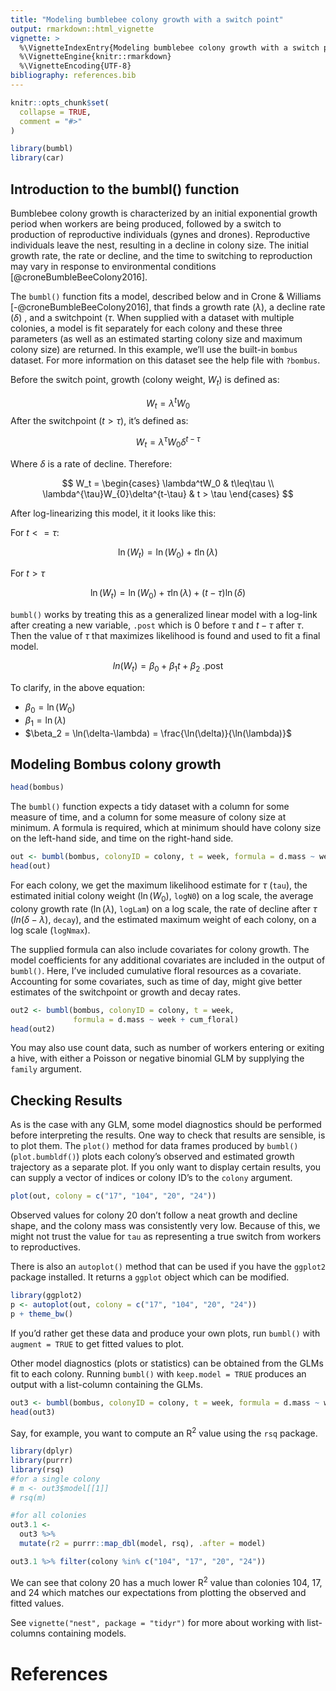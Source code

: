 ```yaml
---
title: "Modeling bumblebee colony growth with a switch point"
output: rmarkdown::html_vignette
vignette: >
  %\VignetteIndexEntry{Modeling bumblebee colony growth with a switch point}
  %\VignetteEngine{knitr::rmarkdown}
  %\VignetteEncoding{UTF-8}
bibliography: references.bib
---
```


```r
knitr::opts_chunk$set(
  collapse = TRUE,
  comment = "#>"
)
```

```r
library(bumbl)
library(car)
```

## Introduction to the bumbl() function

Bumblebee colony growth is characterized by an initial exponential growth period when workers are being produced, followed by a switch to production of reproductive individuals (gynes and drones).
Reproductive individuals leave the nest, resulting in a decline in colony size.
The initial growth rate, the rate or decline, and the time to switching to reproduction may vary in response to environmental conditions [@croneBumbleBeeColony2016].

The `bumbl()` function fits a model, described below and in Crone & Williams [-@croneBumbleBeeColony2016], that finds a growth rate ($\lambda$), a decline rate ($\delta$) , and a switchpoint ($\tau$. When supplied with a dataset with multiple colonies, a model is fit separately for each colony and these three parameters (as well as an estimated starting colony size and maximum colony size) are returned.
In this example, we'll use the built-in `bombus` dataset.
For more information on this dataset see the help file with `?bombus`.

Before the switch point, growth (colony weight, $W_t$) is defined as:

$$
W_t = \lambda^tW_0
$$ After the switchpoint ($t > \tau$), it's defined as:

$$
W_t = \lambda^{\tau}W_{0}\delta^{t-\tau}
$$

Where $\delta$ is a rate of decline.
Therefore:

$$
W_t = 
  \begin{cases}
  \lambda^tW_0 & t\leq\tau \\
  \lambda^{\tau}W_{0}\delta^{t-\tau} & t > \tau
  \end{cases}
$$

After log-linearizing this model, it it looks like this:

For $t<=\tau$:

$$
\ln(W_t) = \ln(W_0) + t\ln(\lambda)
$$

For $t>\tau$

$$
\ln(W_t) = \ln(W_0) + \tau\ln(\lambda) + (t-\tau)\ln(\delta)
$$

`bumbl()` works by treating this as a generalized linear model with a log-link after creating a new variable, `.post` which is 0 before $\tau$ and $t-\tau$ after $\tau$.
Then the value of $\tau$ that maximizes likelihood is found and used to fit a final model.

$$
ln(W_t) = \beta_0 + \beta_1t + \beta_2 \textrm{ .post}
$$

To clarify, in the above equation:

-   $\beta_0 = \ln(W_0)$
-   $\beta_1 = \ln(\lambda)$
-   $\beta_2 = \ln(\delta-\lambda) = \frac{\ln(\delta)}{\ln(\lambda)}$

## Modeling Bombus colony growth

```r
head(bombus)
```

The `bumbl()` function expects a tidy dataset with a column for some measure of time, and a column for some measure of colony size at minimum.
A formula is required, which at minimum should have colony size on the left-hand side, and time on the right-hand side.

```r
out <- bumbl(bombus, colonyID = colony, t = week, formula = d.mass ~ week)
head(out)
```

For each colony, we get the maximum likelihood estimate for $\tau$ (`tau`), the estimated initial colony weight ($\ln({W_0})$, `logN0`) on a log scale, the average colony growth rate ($\ln(\lambda)$, `logLam`) on a log scale, the rate of decline after $\tau$ ($ln(\delta - \lambda)$, `decay`), and the estimated maximum weight of each colony, on a log scale (`logNmax`).

The supplied formula can also include covariates for colony growth.
The model coefficients for any additional covariates are included in the output of `bumbl()`.
Here, I've included cumulative floral resources as a covariate.
Accounting for some covariates, such as time of day, might give better estimates of the switchpoint or growth and decay rates.

```r
out2 <- bumbl(bombus, colonyID = colony, t = week,
              formula = d.mass ~ week + cum_floral)
head(out2)
```

You may also use count data, such as number of workers entering or exiting a hive, with either a Poisson or negative binomial GLM by supplying the `family` argument.

## Checking Results

As is the case with any GLM, some model diagnostics should be performed before interpreting the results.
One way to check that results are sensible, is to plot them.
The `plot()` method for data frames produced by `bumbl()` (`plot.bumbldf()`) plots each colony's observed and estimated growth trajectory as a separate plot.
If you only want to display certain results, you can supply a vector of indices or colony ID's to the `colony` argument.

```r
plot(out, colony = c("17", "104", "20", "24"))
```

Observed values for colony 20 don't follow a neat growth and decline shape, and the colony mass was consistently very low.
Because of this, we might not trust the value for `tau` as representing a true switch from workers to reproductives.

There is also an `autoplot()` method that can be used if you have the `ggplot2` package installed.
It returns a `ggplot` object which can be modified.

```r
library(ggplot2)
p <- autoplot(out, colony = c("17", "104", "20", "24"))
p + theme_bw()
```

If you'd rather get these data and produce your own plots, run `bumbl()` with `augment = TRUE` to get fitted values to plot.

Other model diagnostics (plots or statistics) can be obtained from the GLMs fit to each colony.
Running `bumbl()` with `keep.model = TRUE` produces an output with a list-column containing the GLMs.

```r
out3 <- bumbl(bombus, colonyID = colony, t = week, formula = d.mass ~ week, keep.model = TRUE)
head(out3)
```

Say, for example, you want to compute an R^2^ value using the `rsq` package.

```r
library(dplyr)
library(purrr)
library(rsq)
#for a single colony
# m <- out3$model[[1]]
# rsq(m)

#for all colonies
out3.1 <-
  out3 %>% 
  mutate(r2 = purrr::map_dbl(model, rsq), .after = model)

out3.1 %>% filter(colony %in% c("104", "17", "20", "24"))
```

We can see that colony 20 has a much lower R^2^ value than colonies 104, 17, and 24 which matches our expectations from plotting the observed and fitted values.

See `vignette("nest", package = "tidyr")` for more about working with list-columns containing models.

# References

